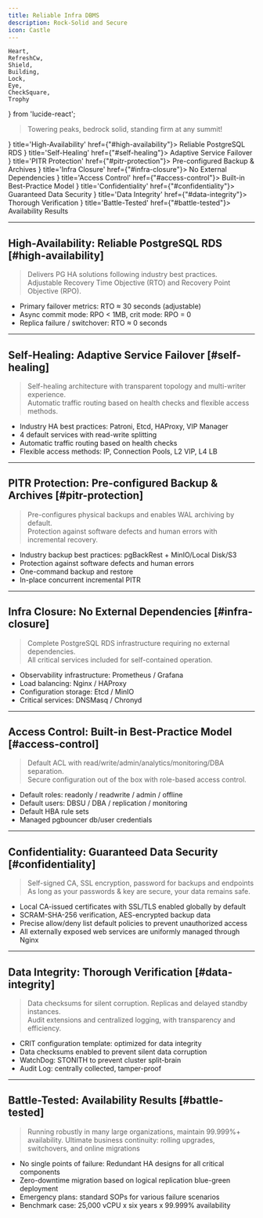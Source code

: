 ```yaml
---
title: Reliable Infra DBMS
description: Rock-Solid and Secure
icon: Castle
---
```


    Heart,
    RefreshCw,
    Shield,
    Building,
    Lock,
    Eye,
    CheckSquare,
    Trophy
} from 'lucide-react';

> Towering peaks, bedrock solid, standing firm at any summit!

<Cards>
    <Card icon={<Heart className="text-red-600"/>} title='High-Availability' href={"#high-availability"}>
        Reliable PostgreSQL RDS
    </Card>
    <Card icon={<RefreshCw className="text-blue-600"/>} title='Self-Healing' href={"#self-healing"}>
        Adaptive Service Failover
    </Card>
    <Card icon={<Shield className="text-green-600"/>} title='PITR Protection' href={"#pitr-protection"}>
        Pre-configured Backup & Archives
    </Card>
    <Card icon={<Building className="text-purple-600"/>} title='Infra Closure' href={"#infra-closure"}>
        No External Dependencies
    </Card>
    <Card icon={<Lock className="text-orange-600"/>} title='Access Control' href={"#access-control"}>
        Built-in Best-Practice Model
    </Card>
    <Card icon={<Eye className="text-cyan-600"/>} title='Confidentiality' href={"#confidentiality"}>
        Guaranteed Data Security
    </Card>
    <Card icon={<CheckSquare className="text-violet-600"/>} title='Data Integrity' href={"#data-integrity"}>
        Thorough Verification
    </Card>
    <Card icon={<Trophy className="text-amber-600"/>} title='Battle-Tested' href={"#battle-tested"}>
        Availability Results
    </Card>
</Cards>

--------

## High-Availability: Reliable PostgreSQL RDS [#high-availability]

> Delivers PG HA solutions following industry best practices.\
> Adjustable Recovery Time Objective (RTO) and Recovery Point Objective (RPO).

- Primary failover metrics: RTO ≈ 30 seconds (adjustable)
- Async commit mode: RPO < 1MB, crit mode: RPO = 0
- Replica failure / switchover: RTO ≈ 0 seconds

--------

## Self-Healing: Adaptive Service Failover [#self-healing]

> Self-healing architecture with transparent topology and multi-writer experience.\
> Automatic traffic routing based on health checks and flexible access methods.

- Industry HA best practices: Patroni, Etcd, HAProxy, VIP Manager
- 4 default services with read-write splitting
- Automatic traffic routing based on health checks
- Flexible access methods: IP, Connection Pools, L2 VIP, L4 LB

--------

## PITR Protection: Pre-configured Backup & Archives [#pitr-protection]

> Pre-configures physical backups and enables WAL archiving by default.\
> Protection against software defects and human errors with incremental recovery.

- Industry backup best practices: pgBackRest + MinIO/Local Disk/S3
- Protection against software defects and human errors
- One-command backup and restore
- In-place concurrent incremental PITR

--------

## Infra Closure: No External Dependencies [#infra-closure]

> Complete PostgreSQL RDS infrastructure requiring no external dependencies.\
> All critical services included for self-contained operation.

- Observability infrastructure: Prometheus / Grafana
- Load balancing: Nginx / HAProxy
- Configuration storage: Etcd / MinIO
- Critical services: DNSMasq / Chronyd

--------

## Access Control: Built-in Best-Practice Model [#access-control]

> Default ACL with read/write/admin/analytics/monitoring/DBA separation.\
> Secure configuration out of the box with role-based access control.

- Default roles: readonly / readwrite / admin / offline
- Default users: DBSU / DBA / replication / monitoring
- Default HBA rule sets
- Managed pgbouncer db/user credentials

--------

## Confidentiality: Guaranteed Data Security [#confidentiality]

> Self-signed CA, SSL encryption, password for backups and endpoints\
> As long as your passwords & key are secure, your data remains safe.

- Local CA-issued certificates with SSL/TLS enabled globally by default
- SCRAM-SHA-256 verification, AES-encrypted backup data
- Precise allow/deny list default policies to prevent unauthorized access
- All externally exposed web services are uniformly managed through Nginx

--------

## Data Integrity: Thorough Verification [#data-integrity]

> Data checksums for silent corruption. Replicas and delayed standby instances.\
> Audit extensions and centralized logging, with transparency and efficiency.

- CRIT configuration template: optimized for data integrity
- Data checksums enabled to prevent silent data corruption
- WatchDog: STONITH to prevent cluster split-brain
- Audit Log: centrally collected, tamper-proof

--------

## Battle-Tested: Availability Results [#battle-tested]

> Running robustly in many large organizations, maintain 99.999%+ availability.
> Ultimate business continuity: rolling upgrades, switchovers, and online migrations

- No single points of failure: Redundant HA designs for all critical components
- Zero-downtime migration based on logical replication blue-green deployment
- Emergency plans: standard SOPs for various failure scenarios
- Benchmark case: 25,000 vCPU x six years x 99.999% availability
